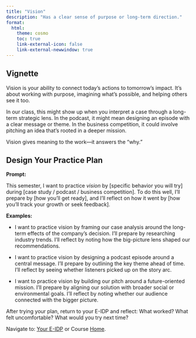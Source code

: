 ```yaml
---
title: "Vision"
description: "Has a clear sense of purpose or long-term direction."
format: 
  html: 
    theme: cosmo
    toc: true
    link-external-icon: false
    link-external-newwindow: true
---
```


## Vignette

Vision is your ability to connect today’s actions to tomorrow’s impact. It’s about working with purpose, imagining what’s possible, and helping others see it too.

In our class, this might show up when you interpret a case through a long-term strategic lens. In the podcast, it might mean designing an episode with a clear message or theme. In the business competition, it could involve pitching an idea that’s rooted in a deeper mission.

Vision gives meaning to the work—it answers the “why.”

## Design Your Practice Plan

**Prompt:**

This semester, I want to practice *vision* by [specific behavior you will try] during [case study / podcast / business competition]. To do this well, I’ll prepare by [how you’ll get ready], and I’ll reflect on how it went by [how you’ll track your growth or seek feedback].

**Examples:**

- I want to practice vision by framing our case analysis around the long-term effects of the company’s decision. I’ll prepare by researching industry trends. I’ll reflect by noting how the big-picture lens shaped our recommendations.

- I want to practice vision by designing a podcast episode around a central message. I’ll prepare by outlining the key theme ahead of time. I’ll reflect by seeing whether listeners picked up on the story arc.

- I want to practice vision by building our pitch around a future-oriented mission. I’ll prepare by aligning our solution with broader social or environmental goals. I’ll reflect by noting whether our audience connected with the bigger picture.

After trying your plan, return to your E-IDP and reflect: What worked? What felt uncomfortable? What would you try next time?

::: footer
Navigate to: [Your E-IDP](../eidp.qmd) or Course [Home](https://laurenchenarides.github.io/csu-arec-224/).
:::
